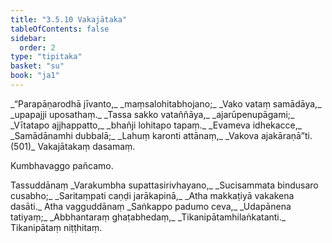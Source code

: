 ```yaml
---
title: "3.5.10 Vakajātaka"
tableOfContents: false
sidebar:
  order: 2
type: "tipitaka"
basket: "su"
book: "ja1"
---
```



<DynamicBreadcrumb />

<Division number="148" book="ja1">

<Paragraph number="874" type="verses" book="ja1">
_“Parapāṇarodhā jīvanto,_  
_maṃsalohitabhojano;_  
_Vako vataṃ samādāya,_  
_upapajji uposathaṃ._  

</Paragraph>

</Division>
<Division number="149" book="ja1">

<Paragraph number="875" type="verses" book="ja1">
_Tassa sakko vataññāya,_  
_ajarūpenupāgami;_  
_Vītatapo ajjhappatto,_  
_bhañji lohitapo tapaṃ._  

</Paragraph>

</Division>
<Division number="150" book="ja1">

<Paragraph number="876" type="verses" book="ja1">
_Evameva idhekacce,_  
_Samādānamhi dubbalā;_  
_Lahuṃ karonti attānaṃ,_  
_Vakova ajakāraṇā”ti. (501)_  


</Paragraph>
</Division>

<Paragraph number="877" type="center" book="ja1">
Vakajātakaṃ dasamaṃ.

  
Kumbhavaggo pañcamo.



</Paragraph>

<Paragraph number="878" type="center" book="ja1">
Tassuddānaṃ


</Paragraph>

<Paragraph number="879" type="verses" book="ja1">
_Varakumbha supattasirivhayano,_  
_Sucisammata bindusaro cusabho;_  
_Saritaṃpati caṇḍi jarākapinā,_  
_Atha makkaṭiyā vakakena dasāti._  


</Paragraph>

<Paragraph number="880" type="center" book="ja1">
Atha vagguddānaṃ


</Paragraph>

<Paragraph number="881" type="verses" book="ja1">
_Saṅkappo padumo ceva,_  
_Udapānena tatiyaṃ;_  
_Abbhantaraṃ ghaṭabhedaṃ,_  
_Tikanipātamhilaṅkatanti._  


</Paragraph>

<Paragraph number="882" type="center" book="ja1">
Tikanipātaṃ niṭṭhitaṃ.
</Paragraph>